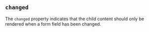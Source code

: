 
## `changed`

The `changed` property indicates that the child content should only be
rendered when a form field has been changed.

<Example
  Component={Changed}
  code={ChangedSrc}
  caption="changed"
  undent={2}
  expand
/>


